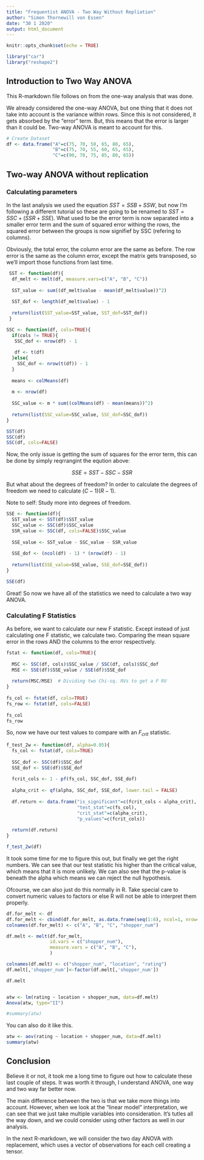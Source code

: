 ---
title: "Frequentist ANOVA - Two Way Without Repliation"
author: "Simon Thornewill von Essen"
date: "30 1 2020"
output: html_document
---

```{r setup, include=FALSE}
knitr::opts_chunk$set(echo = TRUE)

library("car")
library("reshape2")
```

## Introduction to Two Way ANOVA

This R-markdown file follows on from the one-way analysis that was done.

We already considered the one-way ANOVA, but one thing that it does not take into account is the variance within rows. Since this is not considered, it gets absorbed by the "error" term. But, this means that the error is larger than it could be. Two-way ANOVA is meant to account for this.

```{r}
# Create Dataset
df <- data.frame("A"=c(75, 70, 50, 65, 80, 65),
                 "B"=c(75, 70, 55, 60, 65, 65),
                 "C"=c(90, 70, 75, 85, 80, 65))

```

## Two-way ANOVA without replication

### Calculating parameters

In the last analysis we used the equation $SST = SSB + SSW$, but now I'm following a different tutorial so these are going to be renamed to $SST = SSC + (SSR + SSE)$. What used to be the error term is now separated into a smaller error term and the sum of squared error withing the rows, the squared error between the groups is now signifief by SSC (refering to columns).

Obviously, the total error, the column error are the same as before. The row error is the same as the column error, except the matrix gets transposed, so we'll import those functions from last time.

```{r}
 SST <- function(df){
  df_melt <- melt(df, measure.vars=c("A", "B", "C"))
  
  SST_value <- sum((df_melt$value - mean(df_melt$value))^2)
  
  SST_dof <- length(df_melt$value) - 1
  
  return(list(SST_value=SST_value, SST_dof=SST_dof))
 }

SSC <- function(df, cols=TRUE){
  if(cols != TRUE){
   SSC_dof <- nrow(df) - 1
   
   df <- t(df)
  }else{
    SSC_dof <- nrow(t(df)) - 1
  }
  
  means <- colMeans(df)
  
  m <- nrow(df)
  
  SSC_value <- m * sum((colMeans(df) - mean(means))^2)
  
  return(list(SSC_value=SSC_value, SSC_dof=SSC_dof))
}

SST(df)
SSC(df)
SSC(df, cols=FALSE)

```

Now, the only issue is getting the sum of squares for the error term, this can be done by simply reqrrangint the eqution above:

$$SSE = SST - SSC - SSR$$

But what about the degrees of freedom? In order to calculate the degrees of freedom we need to calculate $(C - 1)(R - 1)$.

Note to self: Study more into degrees of freedom.

```{r}
SSE <- function(df){
  SST_value <- SST(df)$SST_value
  SSC_value <- SSC(df)$SSC_value
  SSR_value <- SSC(df, cols=FALSE)$SSC_value
  
  SSE_value <- SST_value - SSC_value - SSR_value
  
  SSE_dof <- (ncol(df) - 1) * (nrow(df) - 1)
  
  return(list(SSE_value=SSE_value, SSE_dof=SSE_dof))
}

SSE(df)
```

Great! So now we have all of the statistics we need to calculate a two way ANOVA.

### Calculating F Statistics

As before, we want to calculate our new F statistic. Except instead of just calculating one F statistic, we calculate two. Comparing the mean square error in the rows AND the columns to the error respectively. 

```{r}
fstat <- function(df, cols=TRUE){
  
  MSC <- SSC(df, cols)$SSC_value / SSC(df, cols)$SSC_dof
  MSE <- SSE(df)$SSE_value / SSE(df)$SSE_dof
  
  return(MSC/MSE)  # Dividing two Chi-sq. RVs to get a F RV
}
  
fs_col <- fstat(df, cols=TRUE)
fs_row <- fstat(df, cols=FALSE)
  
fs_col
fs_row
```

So, now we have our test values to compare with an $F_{crit}$ statistic.

```{r}
f_test_2w <- function(df, alpha=0.05){
  fs_col <- fstat(df, cols=TRUE)
  
  SSC_dof <- SSC(df)$SSC_dof
  SSE_dof <- SSE(df)$SSE_dof
  
  fcrit_cols <- 1 - pf(fs_col, SSC_dof, SSE_dof)
  
  alpha_crit <- qf(alpha, SSC_dof, SSE_dof, lower.tail = FALSE)
  
  df.return <- data.frame("is_significant"=c(fcrit_cols < alpha_crit),
                          "test_stat"=c(fs_col),
                          "crit_stat"=c(alpha_crit),
                          "p_values"=c(fcrit_cols))
  
  return(df.return)
}

f_test_2w(df)

```

It took some time for me to figure this out, but finally we get the right numbers. We can see that our test statistic his higher than the critical value, which means that it is more unlikely. We can also see that the p-value is beneath the alpha which means we can reject the null hypothesis.

Ofcourse, we can also just do this normally in R. Take special care to convert numeric values to factors or else R will not be able to interpret them properly.

```{r}
df.for_melt <- df
df.for_melt <- cbind(df.for_melt, as.data.frame(seq(1:6), ncol=1, nrow=6))
colnames(df.for_melt) <- c("A", "B", "C", "shopper_num")

df.melt <- melt(df.for_melt, 
                id.vars = c("shopper_num"), 
                measure.vars = c("A", "B", "C"),
                )

colnames(df.melt) <- c("shopper_num", "location", "rating")
df.melt[,'shopper_num']<-factor(df.melt[,'shopper_num'])

df.melt


atw <- lm(rating ~ location + shopper_num, data=df.melt)
Anova(atw, type="II")

#summary(atw)
```

You can also do it like this.

```{r}
atw <- aov(rating ~ location + shopper_num, data=df.melt)
summary(atw)
```

## Conclusion

Believe it or not, it took me a long time to figure out how to calculate these last couple of steps. It was worth it through, I understand ANOVA, one way and two way far better now.

The main difference between the two is that we take more things into account. However, when we look at the "linear model" interpretation, we can see that we just take multiple variables into consideration. It's tutles all the way down, and we could consider using other factors as well in our analysis.

In the next R-markdown, we will consider the two day ANOVA with replacement, which uses a vector of observations for each cell creating a tensor.
